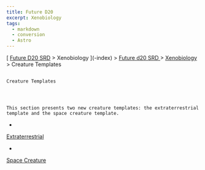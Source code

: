 ```yaml
---
title: Future D20
excerpt: Xenobiology
tags:
  - markdown
  - conversion
  - Astro
---
```







[
[Future D20 SRD]( / ) > Xenobiology
     ](-index)
     >
     [
      Future d20 SRD
     ](future-d20-srd-index)
     >
     [
      Xenobiology
     ](future-d20-srd-xenobiology-index)
     > Creature Templates
    




## 
    Creature Templates
   



    This section presents two new creature templates: the extraterrestrial template and the space creature template.
   


- 
[
      Extraterrestrial
     ](future-d20-srd-xenobiology-creature-templates-extraterrestrial)

- 
[
      Space Creature
     ](future-d20-srd-xenobiology-creature-templates-space-creature)






